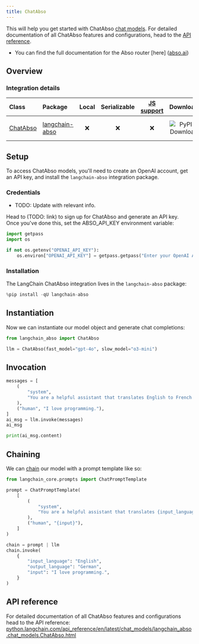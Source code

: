 ```yaml
---
title: ChatAbso
---
```


This will help you get started with ChatAbso [chat models](https://python.langchain.com/docs/concepts/chat_models/). For detailed documentation of all ChatAbso features and configurations, head to the [API reference](https://python.langchain.com/api_reference/en/latest/chat_models/langchain_abso.chat_models.ChatAbso.html).

- You can find the full documentation for the Abso router [here] ([abso.ai](https://abso.ai))

## Overview

### Integration details

| Class | Package | Local | Serializable | [JS support](https://js.langchain.com/docs/integrations/chat/abso) | Downloads | Version |
| :--- | :--- | :---: | :---: |  :---: | :---: | :---: |
| [ChatAbso](https://python.langchain.com/api_reference/en/latest/chat_models/langchain_abso.chat_models.ChatAbso.html) | [langchain-abso](https://python.langchain.com/api_reference/en/latest/abso_api_reference.html) | ❌ | ❌ | ❌ | ![PyPI - Downloads](https://img.shields.io/pypi/dm/langchain-abso?style=flat-square&label=%20) | ![PyPI - Version](https://img.shields.io/pypi/v/langchain-abso?style=flat-square&label=%20) |

## Setup

To access ChatAbso models, you'll need to create an OpenAI account, get an API key, and install the `langchain-abso` integration package.

### Credentials

- TODO: Update with relevant info.

Head to (TODO: link) to sign up for ChatAbso and generate an API key. Once you've done this, set the ABSO_API_KEY environment variable:

```python
import getpass
import os

if not os.getenv("OPENAI_API_KEY"):
    os.environ["OPENAI_API_KEY"] = getpass.getpass("Enter your OpenAI API key: ")
```

### Installation

The LangChain ChatAbso integration lives in the `langchain-abso` package:

```python
%pip install -qU langchain-abso
```

## Instantiation

Now we can instantiate our model object and generate chat completions:

```python
from langchain_abso import ChatAbso

llm = ChatAbso(fast_model="gpt-4o", slow_model="o3-mini")
```

## Invocation

```python
messages = [
    (
        "system",
        "You are a helpful assistant that translates English to French. Translate the user sentence.",
    ),
    ("human", "I love programming."),
]
ai_msg = llm.invoke(messages)
ai_msg
```

```python
print(ai_msg.content)
```

## Chaining

We can [chain](/oss/how-to/sequence/) our model with a prompt template like so:

```python
from langchain_core.prompts import ChatPromptTemplate

prompt = ChatPromptTemplate(
    [
        (
            "system",
            "You are a helpful assistant that translates {input_language} to {output_language}.",
        ),
        ("human", "{input}"),
    ]
)

chain = prompt | llm
chain.invoke(
    {
        "input_language": "English",
        "output_language": "German",
        "input": "I love programming.",
    }
)
```

## API reference

For detailed documentation of all ChatAbso features and configurations head to the API reference: [python.langchain.com/api_reference/en/latest/chat_models/langchain_abso.chat_models.ChatAbso.html](https://python.langchain.com/api_reference/en/latest/chat_models/langchain_abso.chat_models.ChatAbso.html)
